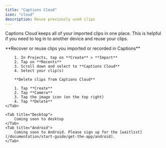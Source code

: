 ```yaml
---
title: "Captions Cloud"
icon: "cloud"
description: Reuse previously used clips
---
```


Captions Cloud keeps all of your imported clips in one place. This is helpful if you need to log in to another device and reuse your clips.

<Tabs>
    <Tab title="iOS">
        **Recover or reuse clips you imported or recorded in Captions**

        1. In Projects, tap on **Create** > **Import**
        2. Tap on **Recents**
        3. Scroll down and select to **Captions Cloud**
        4. Select your clip(s)

        **Delete clips from Captions Cloud**

        1. Tap **Create**
        2. Tap **Camera**
        3. Tap the image icon (on the top right)
        4. Tap **Delete**
    </Tab>

    <Tab title="Desktop">
        Coming soon to desktop
    </Tab>
    <Tab title="Android">
        Coming soon to Android. Please sign up for the [waitlist](/documentation/start-guide/get-the-app/android).
    </Tab>
</Tabs>
